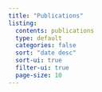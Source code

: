 ```yaml
---
title: "Publications"
listing:
  contents: publications
  type: default
  categories: false
  sort: "date desc"
  sort-ui: true
  filter-ui: true
  page-size: 10
---
```

